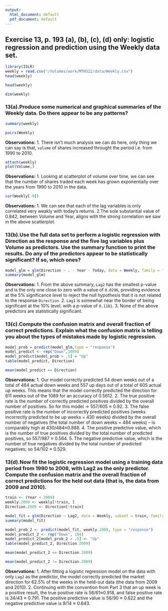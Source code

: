 ```yaml
---
output:
  html_document: default
  pdf_document: default
---
```

## Exercise 13, p. 193 (a), (b), (c), (d) only: logistic regression and prediction using the Weekly data set.

```r
library(ISLR)
weekly = read.csv("/Volumes/work/MTH522/data/Weekly.csv")
head(weekly)
```

```r
head(weekly)
```

```r
dim(weekly)
```

### 13(a).Produce some numerical and graphical summaries of the Weekly data. Do there appear to be any patterns?

```r
summary(weekly)
```

```r
pairs(Weekly)
```
**Observations:**
1. There isn't much analysis we can do here, only thing we can say is that, `volume` of shares increased throught the period i.e. from 1990 to 2010.


```r
attach(weekly)
plot(Volume,)
```
**Observations:**
1. Looking at scatterplot of volume over time, we can see that the number of shares traded each week has grown exponentially over the years from 1990 to 2010 in the data.


```r
cor(Weekly[-9])
```

**Observations:**
1. We can see that each of the lag variables is only correlated very weakly with today's returns.
2.The sole substantial value of 0.842, between Volume and Year, aligns with the strong correlation we saw in the above scatterplot.


### 13(b).Use the full data set to perform a logistic regression with Direction as the response and the five lag variables plus Volume as predictors. Use the summary function to print the results. Do any of the predictors appear to be statistically significant? If so, which ones?

```r
model_glm = glm(Direction ~ . - Year - Today, data = Weekly, family = "binomial")
summary(model_glm)
```
**Observations:**
1. From the above summary, `Lag2` has the smallest p-value and is the only one close to zero with a value of `0.0296`, providing evidence at the 5% significance level to reject the null hypothesis that it is not related to the response `Direction`.
2. `Lag1` is somewhat near the border of being significant at the 10% level, with a p-value of `0.1181`.
3. None of the above predictors are statistically significant.


### 13(c).Compute the confusion matrix and overall fraction of correct predictions. Explain what the confusion matrix is telling you about the types of mistakes made by logistic regression.
```r
model_prob = predict(model_glm,type = "response")
model_predict <- rep("Down",1089)
model_predict[model_prob > .5] = "Up"
table(model_predict, Direction)
```

```r
mean(model_predict == Direction)
```
**Observations:**
1. Our model correctly predicted 54 down weeks out of a total of 484 actual down weeks and 557 up days out of a total of 605 actual up weeks. This means that the model correctly predicted the direction for 611 weeks out of the 1089 for an accuracy of 0.5612.
2. The true positive rate is the number of correctly predicted positives divided by the overall number of positives. So for this model ->  557/605 ≈ 0.92.
3. The false positive rate is the number of incorrectly predicted positives (weeks incorrectly predicted to be up weeks = 430 weeks) divided by the overall number of negatives (the total number of down weeks = 484 weeks) -- is comparably high at  430/484≈0.888.
4. The positive predictive value, which is the number of true positives divided by the total number of predicted positives, so 557/987 ≈ 0.564.
5. The negative predictive value, which is the number of true negatives divided by the total number of predicted negatives; so 54/102 ≈ 0.529.


### 13(d).Now fit the logistic regression model using a training data period from 1990 to 2008, with Lag2 as the only predictor. Compute the confusion matrix and the overall fraction of correct predictions for the held out data (that is, the data from 2009 and 2010).

```r
train <- (Year < 2009)
weekly.2009 <- weekly[!train, ]
Direction.2009 <- Direction[!train]
```

```r
model_fit = glm(Direction ~ Lag2, data = Weekly, subset = train, family = "binomial")
summary(model_fit)
```

```r
model_prob_2 <- predict(model_fit, weekly.2009, type = "response")
model_predict_2 <- rep("Down", 104)
model_predict_2[model_prob_2 > .5] <- "Up"
table(model_predict_2, Direction.2009)
```


```r
mean(model_predict_2 == Direction.2009)
```
```r
mean(model_predict_2 != Direction.2009)
```
**Observations:**
1. After fitting a logistic regression model on the data with only `Lag2` as the predictor, the model correctly predicted the market direction for 62.5% of the weeks in the held-out data (the data from 2009 and 2010).
2. Continuing with the convention from Part 3 that an up week is a positive result, the true positive rate is  56/61≈0.918, and false positive rate is 34/43 ≈ 0.791. The positive predictive value is 56/90 ≈ 0.622 and the negative predictive value is  9/14 ≈ 0.643.

